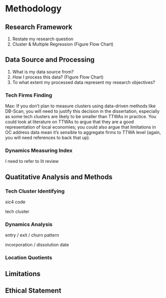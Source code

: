 # Methodology

## Research Framework

1. Restate my research question
2. Cluster & Multiple Regression
(Figure Flow Chart)

## Data Source and Processing

1. What is my data source from?
1. How I process this data? 
  (Figure Flow Chart)
1. To what extent my processed data represent my research objectives?

### Tech Firms Finding

Max: If you don't plan to measure clusters using data-driven methods like DB-Scan, you will need to justify this decision in the dissertation, especially as some tech clusters are likely to be smaller than TTWAs in practice. You could look at literature on TTWAs to argue that they are a good representation of local economies; you could also argue that limitations in OC address data mean it's sensible to aggregate firms to TTWA level (again, you will need references to back that up).

### Dynamics Measuring Index 

I need to refer to lit review

## Quatitative Analysis and Methods

### Tech Cluster Identifying

sic4 code

tech cluster

### Dynamics Analysis

entry / exit / churn pattern

incorporation / dissolution date

### Location Quotients

## Limitations

## Ethical Statement